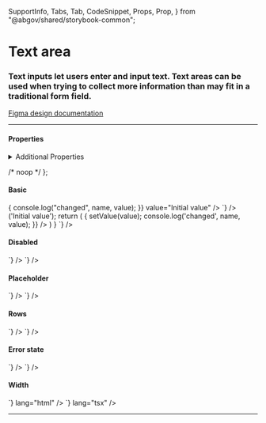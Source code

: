   SupportInfo,
  Tabs,
  Tab,
  CodeSnippet,
  Props,
  Prop,
} from "@abgov/shared/storybook-common";

<Meta title="Components/Text area" component={GoATextArea} />

# Text area

### Text inputs let users enter and input text. Text areas can be used when trying to collect more information than may fit in a traditional form field.

[Figma design documentation](https://www.figma.com/file/3pb2IK8s2QUqWieH79KdN7/%E2%9D%96-Components-%7C-DDI?node-id=9897%3A387914)

---

#### Properties

<Props showTabs={true}>
  <Prop
    name="name"
    type="string"
    required="true"
    description="Name of input value that is received in the _change event"
  />
  <Prop name="value" type="string" description="Bound to value" />
  <Prop
    name="placeholder"
    type="string"
    description="Text displayed within the input when no value is set"
  />
  <Prop
    name="rows"
    type="number"
    defaultValue="3"
    description="Set the number of rows"
  />
  <Prop
    name="width"
    type="string"
    defaultValue="60ch"
    description="Width of text area"
  />
  <Prop
    name="error"
    type="boolean"
    defaultValue="false"
    description="Sets the input to an error state"
  />
  <Prop
    name="readOnly"
    type="boolean"
    defaultValue="false"
    description="Sets the input to a read only state"
  />
  <Prop
    name="disabled"
    type="boolean"
    defaultValue="false"
    description="Sets the input to a disabled state"
  />
  <Prop
    name="ariaLabel"
    type="string"
    description="Defines how the text will be translated for the screen reader. If not specified it will fall back to the name"
  />
  <Prop
    name="onChange"
    lang="react"
    type="(name: string, value: string) => void"
    description="Event triggered on each input value change"
  />
</Props>

<details>
  <summary>Additional Properties</summary>
  <Props showTabs={true}>
    <Prop
      name="mt"
      type="none | 3xs | 2xs | xs | s | m | l | xl | 2xl | 3xl | 4xl"
      defaultValue="none"
      description="Top margin"
    />
    <Prop
      name="mr"
      type="none | 3xs | 2xs | xs | s | m | l | xl | 2xl | 3xl | 4xl"
      defaultValue="none"
      description="Right margin"
    />
    <Prop
      name="mb"
      type="none | 3xs | 2xs | xs | s | m | l | xl | 2xl | 3xl | 4xl"
      defaultValue="none"
      description="Bottom margin"
    />
    <Prop
      name="ml"
      type="none | 3xs | 2xs | xs | s | m | l | xl | 2xl | 3xl | 4xl"
      defaultValue="none"
      description="Left margin"
    />
  </Props>
</details>

  /* noop */
};

#### Basic

<Story name="Basic">
  <GoATextArea
    name="comment"
    onChange={(name, value) => {
      console.log("changed", name, value);
    }}
    value="Initial value"
  />
</Story>

<Tabs>
  <Tab label="Web Component" hidden={true}>
    <CodeSnippet
      lang="html"
      code={`
        <goa-textarea id="comment" name="comment" value="Initial value" />
      `}
    />
    <CodeSnippet
      lang="js"
      code={`
        var textarea = document.getElementById('comment');
        textarea.addEventListener('_change', function(e) {
          console.log('changed', e.detail.name, e.detail.value);
        });
      `}
    />
  </Tab>
  <Tab label="Angular">
    <CodeSnippet
      lang="html"
      code={`
        <goa-textarea name="comment" goaValue ([ngModel])="description"></goa-textarea>
      `}
    />
    <CodeSnippet
      lang="ts"
      code={`
        export class SomeComponent {
          description = "";
        }
      `}
    />
  </Tab>
  <Tab label="React">
    <CodeSnippet
      lang="tsx"
      code={`
          const [value, setValue] = useState<string>('Initial value');
          return (
            <GoATextArea
              value={value}
              name="comment"
              onChange={(name, value) => {
                setValue(value);
                console.log('changed', name, value);
              }}
            />
          )
        }
      `}
    />
  </Tab>
</Tabs>

#### Disabled

<Story name="Disabled">
  <GoATextArea name="comment" disabled={true} onChange={noop} />
</Story>

<Tabs>
  <Tab label="Web Component" hidden={true}>
    <CodeSnippet
      lang="html"
      code={`
        <goa-textarea name="comment" disabled />
      `}
    />
  </Tab>
  <Tab label="Angular">
    <CodeSnippet
      lang="html"
      code={`
        <goa-textarea name="comment" disabled></goa-textarea>
      `}
    />
  </Tab>
  <Tab label="React">
    <CodeSnippet
      lang="tsx"
      code={`
        <GoATextArea name="comment" disabled={true} />
      `}
    />
  </Tab>
</Tabs>

#### Placeholder

<Story name="Placeholder">
  <GoATextArea
    name="comment"
    placeholder="Tell us what you think.."
    onChange={noop}
  />
</Story>

<Tabs>
  <Tab label="Web Component" hidden={true}>
    <CodeSnippet
      lang="html"
      code={`
        <goa-textarea placeholder="Tell us what you think.." name="comment" />
      `}
    />
  </Tab>
  <Tab label="Angular">
    <CodeSnippet
      lang="html"
      code={`
        <goa-textarea placeholder="Tell us what you think.." name="comment"></goa-textarea>
      `}
    />
  </Tab>
  <Tab label="React">
    <CodeSnippet
      lang="tsx"
      code={`
        <GoATextArea placeholder="Tell us what you think.." name="comment" onChange={noop}  />
      `}
    />
  </Tab>
</Tabs>

#### Rows

<Story name="Rows">
  <GoATextArea name="comment" rows={4} onChange={noop} />
</Story>

<Tabs>
  <Tab label="Web Component" hidden={true}>
    <CodeSnippet
      lang="html"
      code={`
        <goa-textarea rows="4" name="comment" />
      `}
    />
  </Tab>
  <Tab label="Angular">
    <CodeSnippet
      lang="html"
      code={`
        <goa-textarea rows="4" name="comment"></goa-textarea>
      `}
    />
  </Tab>
  <Tab label="React">
    <CodeSnippet
      lang="tsx"
      code={`
        <GoATextArea rows={4} name="comment" onChange={noop} />
      `}
    />
  </Tab>
</Tabs>

#### Error state

<Story name="Error State">
  <GoATextArea name="comment" error={true} onChange={noop} />
</Story>

<Tabs>
  <Tab label="Web Component" hidden={true}>
    <CodeSnippet
      lang="html"
      code={`
        <goa-textarea error name="comment" />
      `}
    />
  </Tab>
  <Tab label="Angular">
    <CodeSnippet
      lang="html"
      code={`
        <goa-textarea error name="comment"></goa-textarea>
      `}
    />
  </Tab>
  <Tab label="React">
    <CodeSnippet
      lang="tsx"
      code={`
        <GoATextArea error={true} name="comment" />
      `}
    />
  </Tab>
</Tabs>

#### Width

<Story name="Width">
  <GoATextArea
    name="comment"
    width="100%"
    onChange={noop}
    placeholder="Can units of %, ch, px, etc"
  />
</Story>

<Tabs>
  <Tab label="Web Component" hidden={true}>
    <CodeSnippet
      code={`<goa-textarea name="firstname" width="100%" />`}
      lang="html"
    />
  </Tab>
  <Tab label="Angular">
    <CodeSnippet
      code={`<goa-textarea name="firstname" width="100%"></goa-input>`}
      lang="html"
    />
  </Tab>
  <Tab label="React">
    <CodeSnippet
      code={`return <GoATextArea name="comment" width="100%" onChange={noop} /> `}
      lang="tsx"
    />
  </Tab>
</Tabs>

---

<SupportInfo />
